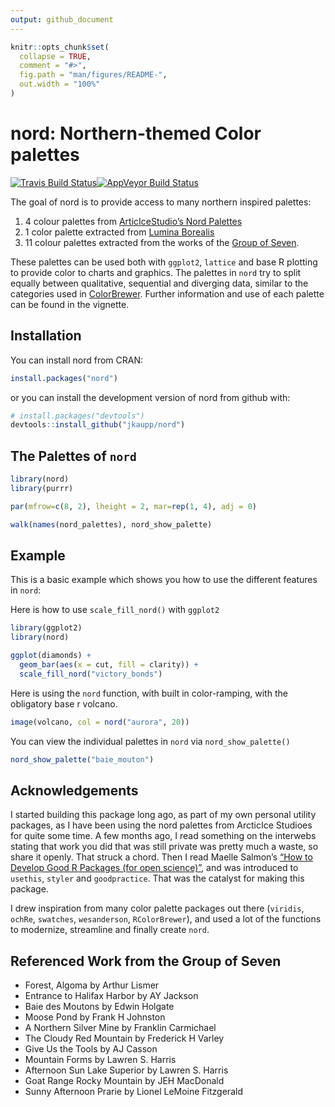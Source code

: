 ```yaml
---
output: github_document
---
```


<!-- README.md is generated from README.Rmd. Please edit that file -->

```r
knitr::opts_chunk$set(
  collapse = TRUE,
  comment = "#>",
  fig.path = "man/figures/README-",
  out.width = "100%"
)
```
# nord: Northern-themed Color palettes

[![Travis Build Status](https://travis-ci.org/jkaupp/nord.svg?branch=master)](https://travis-ci.org/jkaupp/nord)[![AppVeyor Build Status](https://ci.appveyor.com/api/projects/status/github/jkaupp/nord?branch=master&svg=true)](https://ci.appveyor.com/project/jkaupp/nord)

The goal of nord is to provide access to many northern inspired palettes:

 1. 4  colour palettes from [ArticIceStudio's Nord Palettes](https://git.io/nord) 
 2. 1 color palette extracted from [Lumina Borealis](https://www.luminaborealis.com/)
 3. 11 colour palettes extracted from the works of the [Group of Seven](https://en.wikipedia.org/wiki/Group_of_Seven_(artists)). 
 
These palettes can be used both with `ggplot2`, `lattice` and base R plotting to provide color to charts and graphics.  The palettes in `nord` try to split equally between qualitative, sequential and diverging data, similar to the categories used in [ColorBrewer](http://colorbrewer2.org/).  Further information and use of each palette can be found in the vignette.


## Installation

You can install nord from CRAN:

```r
install.packages("nord")
```

or you can install the development version of nord from github with:

```r
# install.packages("devtools")
devtools::install_github("jkaupp/nord")
```

## The Palettes of `nord`

```r
library(nord)
library(purrr)

par(mfrow=c(8, 2), lheight = 2, mar=rep(1, 4), adj = 0)

walk(names(nord_palettes), nord_show_palette)

```

## Example

This is a basic example which shows you how to use the different features in `nord`:

Here is how to use `scale_fill_nord()` with `ggplot2` 
```r
library(ggplot2)
library(nord)

ggplot(diamonds) + 
  geom_bar(aes(x = cut, fill = clarity)) +
  scale_fill_nord("victory_bonds")
```

Here is using the `nord` function, with built in color-ramping, with the obligatory base r volcano.

```r
image(volcano, col = nord("aurora", 20))
```

You can view the individual palettes in `nord` via `nord_show_palette()`

```r
nord_show_palette("baie_mouton")
```

## Acknowledgements

I started building this package long ago, as part of my own personal utility packages, as I have been using the nord palettes from ArcticIce Studioes for quite some time.  A few months ago, I read something on the interwebs stating that work you did that was still private was pretty much a waste, so share it openly.  That struck a chord.  Then I read Maelle Salmon's ["How to Develop Good R Packages (for open science)"](http://www.masalmon.eu/2017/12/11/goodrpackages/), and was introduced to `usethis`, `styler` and `goodpractice`. That was the catalyst for making this package.  

I drew inspiration from many color palette packages out there (`viridis`, `ochRe`, `swatches`, `wesanderson`, `RColorBrewer`), and used a lot of the functions to modernize, streamline and finally create `nord`. 

## Referenced Work from the Group of Seven

* Forest, Algoma by Arthur Lismer
* Entrance to Halifax Harbor by AY Jackson
* Baie des Moutons by Edwin Holgate
* Moose Pond by Frank H Johnston
* A Northern Silver Mine by Franklin Carmichael
* The Cloudy Red Mountain by Frederick H Varley
* Give Us the Tools by AJ Casson
* Mountain Forms by Lawren S. Harris
* Afternoon Sun Lake Superior by Lawren S. Harris
* Goat Range Rocky Mountain by JEH MacDonald
* Sunny Afternoon Prarie by Lionel LeMoine Fitzgerald

